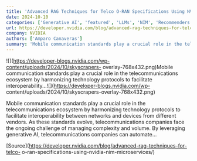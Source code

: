 ```yaml
---
title: 'Advanced RAG Techniques for Telco O-RAN Specifications Using NVIDIA NIM Microservices'
date: 2024-10-10
categories: ['Generative AI', 'featured', 'LLMs', 'NIM', 'Recommenders / Personalization', 'Retrieval Augmented Generation (RAG)', 'Telecommunications']
url: https://developer.nvidia.com/blog/advanced-rag-techniques-for-telco-o-ran-specifications-using-nvidia-nim-microservices/
company: NVIDIA
authors: ['Amparo Canaveras']
summary: 'Mobile communication standards play a crucial role in the telecommunications ecosystem by harmonizing technology protocols to facilitate interoperability...'
---
```



![](https://developer-blogs.nvidia.com/wp-content/uploads/2024/10/skyscrapers-
overlay-768x432.png)Mobile communication standards play a crucial role in the
telecommunications ecosystem by harmonizing technology protocols to facilitate
interoperability...![](https://developer-blogs.nvidia.com/wp-
content/uploads/2024/10/skyscrapers-overlay-768x432.png)

Mobile communication standards play a crucial role in the telecommunications
ecosystem by harmonizing technology protocols to facilitate interoperability
between networks and devices from different vendors. As these standards
evolve, telecommunications companies face the ongoing challenge of managing
complexity and volume. By leveraging generative AI, telecommunications
companies can automate…

[Source](https://developer.nvidia.com/blog/advanced-rag-techniques-for-telco-
o-ran-specifications-using-nvidia-nim-microservices/)

